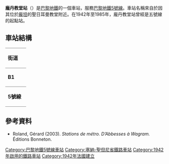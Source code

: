 {{expand|time=2016-02-25T08:19:20+00:00}}
{{no footnotes|time=2016-02-25T08:19:20+00:00}}
{{Infobox station
| name                = Église de Pantin
| symbol_location     = paris
| symbol              = m
| symbol2             = 
| type                = [[巴黎地鐵|巴黎地鐵]]車站
| image               = [[File:GM_Metro_Station_Eglise_de_Pantin_01c02.jpg|275px]]
| alt                 = 
| caption             = 
| other_name          = 
| address             = 121, rue Jean Lolive<br>Rue Jean Lolive × Rue Victor Hugo (two)<br />[[Pantin|Pantin]]
| borough             = [[法蘭西島|法蘭西島]]
| country             = 法國
| iso_region          = FR_scale:2000
| coordinates_display = title
| coordinates_format  = dms
| latd  = 48.894| latm  = | lats  = | latNS  = 
| longd = 2.413| longm = | longs = | longEW = 
| coordinates         = 
| owned               = [[RATP|RATP]]
| operator            = [[RATP|RATP]]
| line                = 
| disabled            = 
| zone                = 1
| opened              = {{Start-date|1942年10月12日}}
| closed              = 
| services            = 
| map_type            = France Paris
}}
'''龐丹教堂站'''（{{lang-fr|Église de Pantin}}）是[[巴黎地鐵|巴黎地鐵]]的一個車站，服務[[巴黎地鐵5號線|巴黎地鐵5號線]]。車站名稱來自於因其位於[[龐坦|龐坦]]的聖日耳曼教堂附近。在1942年至1985年，龐丹教堂站曾經是五號線的起點站。
== 車站結構 ==
{| border=0 cellspacing=0 cellpadding=3
|style="border-bottom:solid 1px gray;border-top:solid 1px gray;" width=50 valign=top|'''街道'''
|-
|style="border-bottom:solid 1px gray;border-top:solid 1px gray;" width=50 valign=top|'''B1'''
|style="border-top:solid 1px gray;border-bottom:solid 1px gray;" width=100 valign=top|夾層
|-
|style="border-bottom:solid 1px gray;" width=50 rowspan=10 valign=top|'''5號線'''
|style="border-bottom:solid 1px gray;" width=100|南行
|style="border-bottom:solid 1px gray;" width=390|{{arrow|L}} [[File:Metro-M.svg|16x16px]][[File:Paris_Metro_5.svg|16x16px]]往[[意大利廣場站_(巴黎地鐵)|意大利廣場]]<small>（[[奧什站|奧什]]）</small>
|-
|style="border-top:solid 2px black;border-right:solid 2px black;border-left:solid 2px black;border-bottom:solid 2px black;" colspan=2|<center><small>[[島式月台|島式月台]]，左側開門</small></center>
|-
|style="border-bottom:solid 1px gray;"|北行
|style="border-bottom:solid 1px gray;"|{{arrow|R}} [[File:Metro-M.svg|16x16px]][[File:Paris_Metro_5.svg|16x16px]]往[[博比尼-巴勃羅·畢卡索站|博比尼-巴勃羅·畢卡索]]<small>（[[博比尼-龐丹-雷蒙·克諾站|博比尼-龐丹-雷蒙·克諾]]）</small>
|}
{{commons category|Église de Pantin (Paris Metro)}}

==參考資料==
*Roland, Gérard (2003). ''Stations de métro. D’Abbesses à Wagram.'' Éditions Bonneton.

{{巴黎地鐵5號線}}

{{DEFAULTSORT:Église de Pantin}}
[[Category:巴黎地鐵5號線車站|Category:巴黎地鐵5號線車站]]
[[Category:塞納-聖但尼省鐵路車站|Category:塞納-聖但尼省鐵路車站]]
[[Category:1942年啟用的鐵路車站|Category:1942年啟用的鐵路車站]]
[[Category:1942年法國建立|Category:1942年法國建立]]